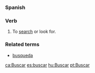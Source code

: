 ===Spanish===
===Verb===

# To [[search]] or look for.

===Related terms===
*[[busqueda]]

[[ca:Buscar]]
[[es:buscar]]
[[hu:Buscar]]
[[pt:Buscar]]